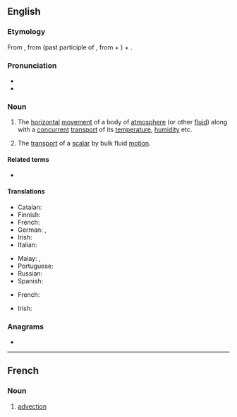 ==English==
{{wikipedia}}

===Etymology===
From {{etyl|la|en}} {{m|la|advectio||act of bringing}}, from {{m|la|advectus}} (past participle of {{m|la|advehere||to carry to}}, from {{m|la|ad-}} + {{m|la|vehere||to convey}}) + {{m|la|-io}}.

===Pronunciation===
* {{IPA|/ædˈvɛkʃən/|lang=en}}
* {{rhymes|ɛkʃən|lang=en}}

===Noun===
{{en-noun|~}}

# {{lb|en|earth science|chemistry}} The [[horizontal]] [[movement]] of a body of [[atmosphere]] (or other [[fluid]]) along with a [[concurrent]] [[transport]] of its [[temperature]], [[humidity]] etc.
# The [[transport]] of a [[scalar]] by bulk fluid [[motion]].

====Related terms====
* {{l|en|advect}}

====Translations====
{{trans-top|The horizontal movement of a body of atmosphere (or other fluid) along with a concurrent transport of its temperature, humidity etc.}}
* Catalan: {{t|ca|advecció|f}}
* Finnish: {{t|fi|advektio}}
* French: {{t+|fr|advection|f}}
* German: {{t|de|Strömungstransport }}, {{t+|de|Advektion |f}}
* Irish: {{t|ga|trasiompar|m}}
* Italian: {{t+|it|avvezione|f}}
{{trans-mid}}
* Malay: {{t|ms|alir lintang}}, {{t|ms|adveksi}}
* Portuguese: {{t+|pt|advecção|f}}
* Russian: {{t+|ru|адве́кция}}
* Spanish: {{t+|es|advección|f}}
{{trans-bottom}}

{{trans-top|The transport of a scalar by bulk fluid motion}}
* French: {{t+|fr|advection|f}}
{{trans-mid}}
* Irish: {{t|ga|trasiompar|m}}
{{trans-bottom}}

===Anagrams===
* {{anagrams|en|a=acdeinotv|invocated}}

----

==French==

===Noun===
{{fr-noun|f}}

# {{lb|fr|earth science|chemistry}} [[#English|advection]]